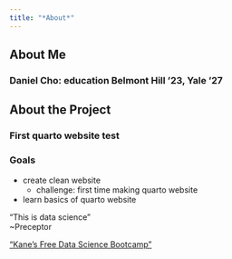 ```yaml
---
title: "*About*"
---
```


## About Me
### **Daniel Cho**: education Belmont Hill '23, Yale '27

## About the Project
### First quarto website test

### Goals
- create clean website
  + challenge: first time making quarto website
- learn basics of quarto website

"This is data science"
\
~Preceptor

["Kane's Free Data Science Bootcamp"](https://bootcamp.davidkane.info)